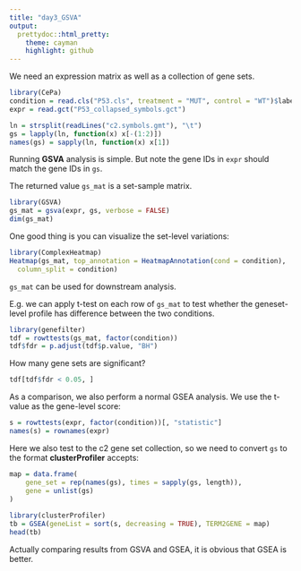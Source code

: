 ```yaml
---
title: "day3_GSVA"
output:
  prettydoc::html_pretty:
    theme: cayman
    highlight: github
---
```


We need an expression matrix as well as a collection of gene sets.

```r
library(CePa)
condition = read.cls("P53.cls", treatment = "MUT", control = "WT")$label
expr = read.gct("P53_collapsed_symbols.gct")

ln = strsplit(readLines("c2.symbols.gmt"), "\t")
gs = lapply(ln, function(x) x[-(1:2)])
names(gs) = sapply(ln, function(x) x[1])
```

Running **GSVA** analysis is simple. But note the gene IDs in `expr` should match the gene IDs in `gs`.

The returned value `gs_mat` is a set-sample matrix.

```r
library(GSVA)
gs_mat = gsva(expr, gs, verbose = FALSE)
dim(gs_mat)
```

One good thing is you can visualize the set-level variations:


```r
library(ComplexHeatmap)
Heatmap(gs_mat, top_annotation = HeatmapAnnotation(cond = condition),
  column_split = condition)
```

`gs_mat` can be used for downstream analysis.

E.g. we can apply t-test on each row of `gs_mat` to test whether the geneset-level
profile has difference between the two conditions.

```r
library(genefilter)
tdf = rowttests(gs_mat, factor(condition))
tdf$fdr = p.adjust(tdf$p.value, "BH")
```

How many gene sets are significant?

```r
tdf[tdf$fdr < 0.05, ]
```

As a comparison, we also perform a normal GSEA analysis. We use the t-value as the gene-level score:

```r
s = rowttests(expr, factor(condition))[, "statistic"]
names(s) = rownames(expr)
```

Here we also test to the c2 gene set collection, so we need to convert `gs` to the format **clusterProfiler** accepts:

```r
map = data.frame(
    gene_set = rep(names(gs), times = sapply(gs, length)),
    gene = unlist(gs)
)
    
library(clusterProfiler)
tb = GSEA(geneList = sort(s, decreasing = TRUE), TERM2GENE = map)
head(tb)
```


Actually comparing results from GSVA and GSEA, it is obvious that GSEA is better.


